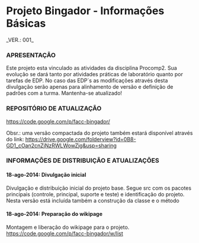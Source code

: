 =Projeto Bingador - Informações Básicas= 
_VER.: 001_

===APRESENTAÇÃO===

Este projeto esta vinculado as atividades da disciplina Procomp2. Sua evolução se dará tanto por atividades práticas de laboratório quanto por tarefas de EDP. No caso das EDP´s as modificações através desta divulgação serão apenas para alinhamento de versão e definição de padrões com a turma. 
Mantenha-se atualizado!



===REPOSITÓRIO DE ATUALIZAÇÃO===

https://code.google.com/p/facc-bingador/

Obsr.: uma versão compactada do projeto também estará disponível através do link:
https://drive.google.com/folderview?id=0B8-GD1_cOan2cnZjNzRWLWowZjg&usp=sharing



===INFORMAÇÕES DE DISTRIBUIÇÃO E ATUALIZAÇÕES===

====18-ago-2014: Divulgação inicial====

Divulgação e distribuição inicial do projeto base. Segue src com os pacotes principais (controle, principal, suporte e teste) e identificação do projeto. 
Nesta versão está incluída também a construção da classe {{{Simulador}}} e o método {{{buildCardGame(size, max):ArrayList}}}


====18-ago-2014: Preparação do wikipage====

Montagem e liberação do wikipage para o projeto. 
https://code.google.com/p/facc-bingador/w/list

